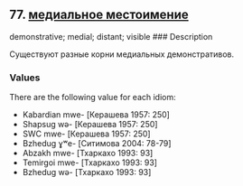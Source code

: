 ## 77. <a href =  'https://agricolamz.github.io/The_Circassian_Isoglosses_Database/77.html'>медиальное местоимение</a>
demonstrative; medial; distant; visible
### Description

Существуют разные корни медиальных демонстративов.

### Values
There are the following value for each idiom:

* Kabardian  mwe- [Керашева 1957: 250] 
* Shapsug  wə- [Керашева 1957: 250] 
* SWC  mwe- [Керашева 1957: 250] 
* Bzhedug  ɣʷe- [Ситимова 2004: 78-79] 
* Abzakh  mwe- [Тхаркахо 1993: 93] 
* Temirgoi  mwe- [Тхаркахо 1993: 93] 
* Bzhedug  wə- [Тхаркахо 1993: 93] 

